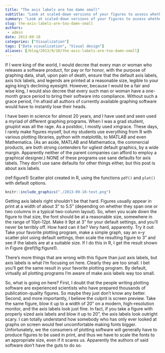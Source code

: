 ```yaml
---
title: "The axis labels are too damn small"
subtitle: "Look at scaled-down versions of your figures to assess whether the axis labels are legible."
summary: "Look at scaled-down versions of your figures to assess whether the axis labels are legible."
slug: the-axis-labels-are-too-damn-small
authors:
 - admin
date: 2013-09-10
categories: ["Visualization"]
tags: ["Data visualization", "Visual design"]
aliases: [/blog/2013/9/10/the-axis-labels-are-too-damn-small]
---
```

If I were king of the world, I would decree that every man or woman who releases a software product, for pay or for honor, with the purpose of graphing data, shall, upon pain of death, ensure that the default axis labels, axis tick labels, and legends are printed at a reasonable size, legible to your aging king’s declining eyesight. However, because I would be a fair and wise king, I would also decree that every such man or woman have a one-month grace period to bring their software into compliance. Without such a grace period, I’m afraid all authors of currently available graphing software would have to instantly lose their heads.

I have been in science for almost 20 years, and I have used and seen used a myriad of different graphing programs. When I was a grad student, gnuplot was all the rage. As a postdoc, I mostly used xmgrace. These days, I rarely make figures myself, but my students use everything from R with various plotting libraries, python with matplotlib, to MATLAB and even Mathematica. (As an aside, MATLAB and Mathematica, the commercial products, are both strong contenders for ugliest default graphics, by a wide margin. Apparently neither of the parent companies can afford to employ a graphical designer.) NONE of these programs use sane defaults for axis labels. They don’t use sane defaults for other things either, but this post is about axis labels.

(ref:figure1) Scatter plot created in R, using the functions `pdf()` and `plot()` with default options.

```r
knitr::include_graphics("./2013-09-10-test.png")
```

Getting axis labels right shouldn’t be that hard. Figures usually appear in print at a width of about 3” to 5.5” (depending on whether they span one or two columns in a typical two-column layout). So, when you scale down the figure to that size, the font should be at a reasonable size, somewhere in the range of 10pt--12pt. Make it 9pt at 3” for your default settings, and you’ll never be terribly off. How hard can it be? Very hard, apparently. Try it out: Take your favorite plotting program, make a simple graph, say an x--y scatter plot using default settings, then scale the resulting figure to 3” and see if the labels are at a suitable size. If I do this in R, I get the result shown in Figure \@ref(fig:figure1).

There’s more things that are wrong with this figure than just axis labels, but axis labels is what I’m focusing on here. Clearly they are too small. I bet you'll get the same result in your favorite plotting program. By default, virtually all plotting programs I’m aware of make axis labels way too small.

So, what is going on here? First, I doubt that the people writing plotting software are experienced scientists who have prepared thousands of publication-quality figures. So maybe they just don’t know any better. Second, and more importantly, I believe the culprit is screen preview. Take the same figure, blow it up to a width of 20” on a modern, high-resolution monitor, and the axis labels look just fine. In fact, if you take a figure with properly sized axis labels and blow it up to 20”, the axis labels look outright scary. I can totally understand how somebody who has only ever looked at graphs on screen would feel uncomfortable making fonts bigger. Unfortunately, we the consumers of plotting software will generally have to produce figures to be used in print, and thus we have to scale the fonts to an appropriate size, even if it scares us. Apparently the authors of said software don’t have the guts to do so.
